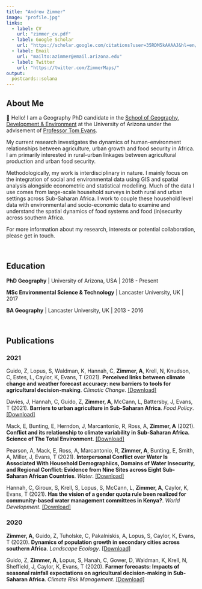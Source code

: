 ```yaml
---
title: "Andrew Zimmer"
image: "profile.jpg"
links:
  - label: CV
    url: "zimmer_cv.pdf"
  - label: Google Scholar
    url: "https://scholar.google.com/citations?user=35RDM5kAAAAJ&hl=en/"
  - label: Email
    url: "mailto:azimmer@email.arizona.edu"
  - label: Twitter
    url: "https://twitter.com/ZimmerMaps/"
output:
  postcards::solana
---
```

 
 
## About Me

👋 Hello! I am a Geography PhD candidate in the [School of Geography, Development & Environment][sgde]{target="_blank"} at the University of Arizona under the advisement of [Professor Tom Evans][tom]{target="_blank"}.

My current research investigates the dynamics of human-environment relationships between agriculture, urban growth and food security in Africa. I am primarily interested in rural-urban linkages between agricultural production and urban food security.

Methodologically, my work is interdisciplinary in nature. I mainly focus on the integration of social and environmental data using GIS and spatial analysis alongside econometric and statistical modelling. Much of the data I use comes from large-scale household surveys in both rural and urban settings across Sub-Saharan Africa. I work to couple these household level data with environmental and socio-economic data to examine and understand the spatial dynamics of food systems and food (in)security across southern Africa.

For more information about my research, interests or potential collaboration, please get in touch.

<br>

## Education
**PhD Geography** | University of Arizona, USA | 2018 - Present

**MSc Environmental Science & Technology** | Lancaster University, UK | 2017

**BA Geography** | Lancaster University, UK | 2013 - 2016

<br>

## Publications

### 2021

Guido, Z, Lopus, S, Waldman, K, Hannah, C, **Zimmer, A**, Krell, N, Knudson, C, Estes, L, Caylor, K, Evans, T (2021). **Perceived links between climate change and weather forecast accuracy: new barriers to tools for agricultural decision-making**. *Climatic Change*. [[Download]](./Publications/guido_2021_cc.pdf){target="_blank"}


Davies, J, Hannah, C, Guido, Z, **Zimmer, A**, McCann, L, Battersby, J, Evans, T (2021). **Barriers to urban agriculture in Sub-Saharan Africa**. *Food Policy*. [[Download]](./Publications/davies_2021_fp.pdf){target="_blank"}


Mack, E, Bunting, E, Herndon, J, Marcantonio, R, Ross, A, **Zimmer, A** (2021). **Conflict and its relationship to climate variability in Sub-Saharan Africa*. *Science of The Total Environment**. [[Download]](./Publications/mack_2021_stoten.pdf){target="_blank"}


Pearson, A, Mack, E, Ross, A, Marcantonio, R, **Zimmer, A**, Bunting, E, Smith, A, Miller, J, Evans, T (2021). **Interpersonal Conflict over Water Is Associated With Household Demographiics, Domains of Water Insecurity, and Regional Conflict: Evidence from Nine Sites across Eight Sub-Saharan African Countries**. *Water*. [[Download]](./Publications/pearson_2021_water.pdf){target="_blank"}


Hannah, C, Giroux, S, Krell, S, Lopus, S, McCann, L, **Zimmer, A**, Caylor, K, Evans, T (2021). **Has the vision of a gender quota rule been realized for community-based water management committees in Kenya?**. *World Development*. [[Download]](./Publications/hannah_2021_wd.pdf)

### 2020

**Zimmer, A**, Guido, Z, Tuholske, C, Pakalniskis, A, Lopus, S, Caylor, K, Evans, T (2020). **Dynamics of population growth in secondary cities across southern Africa**. *Landscape Ecology*. [[Download]](./Publications/zimmer_2020_le.pdf){target="_blank"}


Guido, Z, **Zimmer, A**, Lopus, S, Hanah, C, Gower, D, Waldman, K, Krell, N, Sheffield, J, Caylor, K, Evans, T (2020). **Farmer forecasts: Impacts of seasonal rainfall expectations on agricultural decision-making in Sub-Saharan Africa**. *Climate Risk Management*. [[Download]](./Publications/guido_2020_crm.pdf){target="_blank"}

[tom]:http://www.tomgeog.org/
[sgde]:https://geography.arizona.edu
